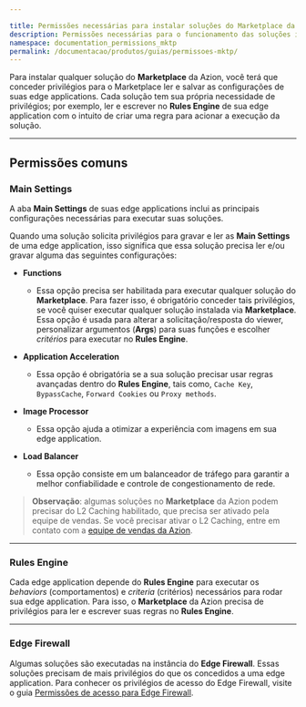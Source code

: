 ```yaml
---

title: Permissões necessárias para instalar soluções do Marketplace da Azion
description: Permissões necessárias para o funcionamento das soluções instaladas via Marketplace.
namespace: documentation_permissions_mktp
permalink: /documentacao/produtos/guias/permissoes-mktp/
---
```


Para instalar qualquer solução do **Marketplace** da Azion, você terá que conceder privilégios para o Marketplace ler e salvar as configurações de suas edge applications. Cada solução tem sua própria necessidade de privilégios; por exemplo, ler e escrever no **Rules Engine** de sua edge application com o intuito de criar uma regra para acionar a execução da solução.

---

## Permissões comuns

### Main Settings

A aba **Main Settings** de suas edge applications inclui as principais configurações necessárias para executar suas soluções.

Quando uma solução solicita privilégios para gravar e ler as **Main Settings** de uma edge application, isso significa que essa solução precisa ler e/ou gravar alguma das seguintes configurações:

- **Functions**
   - Essa opção precisa ser habilitada para executar qualquer solução do **Marketplace**. Para fazer isso, é obrigatório conceder tais privilégios, se você quiser executar qualquer solução instalada via **Marketplace**. Essa opção é usada para alterar a solicitação/resposta do viewer, personalizar argumentos (**Args**) para suas funções e escolher *critérios* para executar no **Rules Engine**.

- **Application Acceleration**
   - Essa opção é obrigatória se a sua solução precisar usar regras avançadas dentro do **Rules Engine**, tais como, `Cache Key`, `Bypass⁠Cache`, `Forward Cookies` ou `Proxy methods`.


- **Image Processor**
   - Essa opção ajuda a otimizar a experiência com imagens em sua edge application.

- **Load Balancer**
   - Essa opção consiste em um balanceador de tráfego para garantir a melhor confiabilidade e controle de congestionamento de rede.

> **Observação**: algumas soluções no **Marketplace** da Azion podem precisar do L2 Caching habilitado, que precisa ser ativado pela equipe de vendas. Se você precisar ativar o L2 Caching, entre em contato com a [equipe de vendas da Azion](https://www.azion.com/en/contact-sales/).

---

### Rules Engine

Cada edge application depende do **Rules Engine** para executar os *behaviors* (comportamentos) e *criteria* (critérios) necessários para rodar sua edge application. Para isso, o **Marketplace** da Azion precisa de privilégios para ler e escrever suas regras no **Rules Engine**.

---

### Edge Firewall

Algumas soluções são executadas na instância do **Edge Firewall**. Essas soluções precisam de mais privilégios do que os concedidos a uma edge application. Para conhecer os privilégios de acesso do Edge Firewall, visite o guia [Permissões de acesso para Edge Firewall](/pt-br/documentacao/produtos/edge-firewall/permissoes-de-acesso/).


